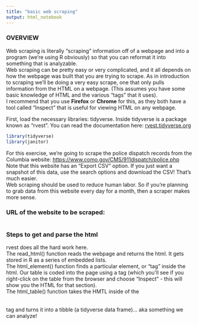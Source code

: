 ```yaml
---
title: "basic web scraping"
output: html_notebook
---
```


### OVERVIEW

Web scraping is literally "scraping" information off of a webpage and into a program (we're using R obviously) so that you can reformat it into something that is analyzable.   
Web scraping can be pretty easy or very complicated, and it all depends on how the webpage was built that you are trying to scrape. As in introduction to scraping we'll be doing a very easy scrape, one that only pulls information from the HTML on a webpage. 
(This assumes you have some basic knowledge of HTML and the various "tags" that it uses).   
I recommend that you use **Firefox** or **Chrome** for this, as they both have a tool called "Inspect" that is useful for viewing HTML on any webpage.

First, load the necessary libraries: tidyverse. 
Inside tidyverse is a package known as "rvest". You can read the documentation here: [rvest.tidyverse.org](https://rvest.tidyverse.org/)  

```r
library(tidyverse)
library(janitor)
```

For this exercise, we're going to scrape the police dispatch records from the Columbia website: 
[https://www.como.gov/CMS/911dispatch/police.php](https://www.como.gov/CMS/911dispatch/police.php)  
Note that this website has an "Export CSV" option. If you just want a snapshot of this data, use the search options and download the CSV! That's much easier.   
Web scraping should be used to reduce human labor. So if you're planning to grab data from this website every day for a month, then a scraper makes more sense.  

### URL of the website to be scraped:   
```r

```

### Steps to get and parse the html  
rvest does all the hard work here.  
The read_html() function reads the webpage and returns the html. It gets stored in R as a series of embedded lists.  
The html_element() function finds a particular element, or "tag" inside the html. Our table is coded into the page using a <table> tag (which you'll see if you right-click on the table from the browser and choose "Inspect" - this will show you the HTML for that section).  
The html_table() function takes the HMTL inside of the <table> tag and turns it into a tibble (a tidyverse data frame)... aka something we can analyze!

```r

```

